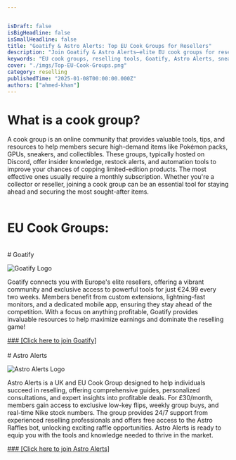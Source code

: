 ```yaml
---


isDraft: false
isBigHeadline: false
isSmallHeadline: false
title: "Goatify & Astro Alerts: Top EU Cook Groups for Resellers"
description: "Join Goatify & Astro Alerts—elite EU cook groups for resellers. Get exclusive tools, fast monitors, expert insights & maximize profits today!"
keywords: "EU cook groups, reselling tools, Goatify, Astro Alerts, sneaker reselling, retail arbitrage, flipping community, monitors, cook group access"
cover: "./imgs/Top-EU-Cook-Groups.png"
category: reselling
publishedTime: "2025-01-08T00:00:00.000Z"
authors: ["ahmed-khan"]
---
```


# What is a cook group?

A cook group is an online community that provides valuable tools, tips, and resources to help members secure high-demand items like Pokémon packs, GPUs, sneakers, and collectibles. These groups, typically hosted on Discord, offer insider knowledge, restock alerts, and automation tools to improve your chances of copping limited-edition products. The most effective ones usually require a monthly subscription. Whether you're a collector or reseller, joining a cook group can be an essential tool for staying ahead and securing the most sought-after items.
<br />
<br />
# EU Cook Groups:
<br />
# Goatify

![Goatify Logo](./imgs/Goatify.png)

Goatify connects you with Europe's elite resellers, offering a vibrant community and exclusive access to powerful tools for just €24.99 every two weeks. Members benefit from custom extensions, lightning-fast monitors, and a dedicated mobile app, ensuring they stay ahead of the competition. With a focus on anything profitable, Goatify provides invaluable resources to help maximize earnings and dominate the reselling game!

<a href="https://whop.com/goatify/?a=resellgroup" target="_blank" rel="noopener noreferrer">
  ### [Click here to join Goatify]
</a>
<br />
<br />
# Astro Alerts

![Astro Alerts Logo](./imgs/astro-alerts.png)

Astro Alerts is a UK and EU Cook Group designed to help individuals succeed in reselling, offering comprehensive guides, personalized consultations, and expert insights into profitable deals. For £30/month, members gain access to exclusive low-key flips, weekly group buys, and real-time Nike stock numbers. The group provides 24/7 support from experienced reselling professionals and offers free access to the Astro Raffles bot, unlocking exciting raffle opportunities. Astro Alerts is ready to equip you with the tools and knowledge needed to thrive in the market.

<a href="https://whop.com/astro-alerts-monthly/?a=resellgroup" target="_blank" rel="noopener noreferrer">
  ### [Click here to join Astro Alerts]
</a>

<br />
<br />
<br />





